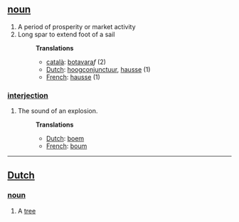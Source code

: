 == [[noun]] ==
#A period of prosperity or market activity
#Long spar to extend foot of a sail
#:'''Translations'''
#:*[[català]]: [[botavara]]''f'' (2) 
#:*[[Dutch]]: [[hoogconjunctuur]], [[hausse]] (1)
#:*[[French]]: [[hausse]] (1)

=== [[interjection]] ===
#The sound of an explosion.
#:'''Translations'''
#:*[[Dutch]]: [[boem]]
#:*[[French]]: [[boum]]

----
==[[Dutch]] ==
===[[noun]]===
#A [[tree]]